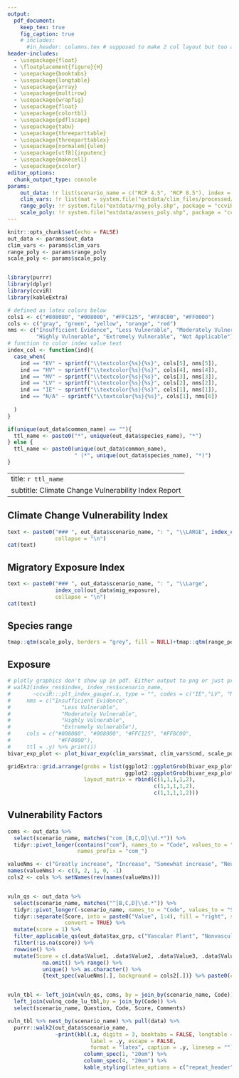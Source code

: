 ```yaml
---
output:
  pdf_document: 
    keep_tex: true
    fig_caption: true
    # includes:
      #in_header: columns.tex # supposed to make 2 col layout but too advanced for me
header-includes:
  - \usepackage{float}
  - \floatplacement{figure}{H}
  - \usepackage{booktabs}
  - \usepackage{longtable}
  - \usepackage{array}
  - \usepackage{multirow}
  - \usepackage{wrapfig}
  - \usepackage{float}
  - \usepackage{colortbl}
  - \usepackage{pdflscape}
  - \usepackage{tabu}
  - \usepackage{threeparttable}
  - \usepackage{threeparttablex}
  - \usepackage[normalem]{ulem}
  - \usepackage[utf8]{inputenc}
  - \usepackage{makecell}
  - \usepackage{xcolor}
editor_options: 
  chunk_output_type: console
params: 
    out_data: !r list(scenario_name = c("RCP 4.5", "RCP 8.5"), index = c("EV", "HV"))
    clim_vars: !r list(mat = system.file("extdata/clim_files/processed/MAT_reclassRCP_4.5.tif", package = "ccviR"), cmd = system.file("extdata/clim_files/processed/CMD_reclassRCP_4.5.tif", package = "ccviR"))
    range_poly: !r system.file("extdata/rng_poly.shp", package = "ccviR")
    scale_poly: !r system.file("extdata/assess_poly.shp", package = "ccviR")
---
```


```r
knitr::opts_chunk$set(echo = FALSE)
out_data <- params$out_data
clim_vars <- params$clim_vars
range_poly <- params$range_poly
scale_poly <- params$scale_poly


library(purrr)
library(dplyr)
library(ccviR)
library(kableExtra)

# defined as latex colors below
cols1 <- c("#808080", "#008000", "#FFC125", "#FF8C00", "#FF0000")
cols <- c("gray", "green", "yellow", "orange", "red")
nms <- c("Insufficient Evidence", "Less Vulnerable", "Moderately Vulnerable",
         "Highly Vulnerable", "Extremely Vulnerable", "Not Applicable")
# function to color index value text
index_col <- function(ind){
  case_when(
    ind == "EV" ~ sprintf("\\textcolor{%s}{%s}", cols[5], nms[5]),
    ind == "HV" ~ sprintf("\\textcolor{%s}{%s}", cols[4], nms[4]),
    ind == "MV" ~ sprintf("\\textcolor{%s}{%s}", cols[3], nms[3]),
    ind == "LV" ~ sprintf("\\textcolor{%s}{%s}", cols[2], nms[2]),
    ind == "IE" ~ sprintf("\\textcolor{%s}{%s}", cols[1], nms[1]),
    ind == "N/A" ~ sprintf("\\textcolor{%s}{%s}", cols[1], nms[6])
    
  )
}

if(unique(out_data$common_name) == ""){
  ttl_name <- paste0("*", unique(out_data$species_name), "*")
} else {
  ttl_name <- paste0(unique(out_data$common_name),
                     " (*", unique(out_data$species_name), "*)")
}


```

<!-- make LaTeX colours that match our hex code colors -->
\definecolor{gray}{HTML}{808080}
\definecolor{green}{HTML}{008000}
\definecolor{yellow}{HTML}{FFC125}
\definecolor{orange}{HTML}{FF8C00}
\definecolor{red}{HTML}{FF0000}
---
title: `r ttl_name`
subtitle: Climate Change Vulnerability Index Report
---

## Climate Change Vulnerability Index
```r
text <- paste0("### ", out_data$scenario_name, ": ", "\\LARGE", index_col(out_data$CCVI_index),
               collapse = "\n")
cat(text)
```


## Migratory Exposure Index
```r
text <- paste0("### ", out_data$scenario_name, ": ", "\\Large",
               index_col(out_data$mig_exposure),
               collapse = "\n")
cat(text)
```


## Species range
```r
tmap::qtm(scale_poly, borders = "grey", fill = NULL)+tmap::qtm(range_poly)
```


## Exposure 
```r
# plotly graphics don't show up in pdf. Either output to png or just print the text. 
# walk2(index_res$index, index_res$scenario_name, 
#       ~ccviR:::plt_index_gauge(.x, type = "", codes = c("IE","LV", "MV", "HV", "EV"),
#     nms = c("Insufficient Evidence",
#                "Less Vulnerable",
#                "Moderately Vulnerable",
#                "Highly Vulnerable",
#                "Extremely Vulnerable"),
#     cols = c("#808080", "#008000", "#FFC125", "#FF8C00",
#               "#FF0000"),
#     ttl = .y) %>% print()) 
bivar_exp_plot <- plot_bivar_exp(clim_vars$mat, clim_vars$cmd, scale_poly, range_poly)

gridExtra::grid.arrange(grobs = list(ggplot2::ggplotGrob(bivar_exp_plot$plot), 
                                     ggplot2::ggplotGrob(bivar_exp_plot$legend)), 
                        layout_matrix = rbind(c(1,1,1,1,2),
                                              c(1,1,1,1,2),
                                              c(1,1,1,1,2)))
```

::: {.landscape data-latex=""}

## Vulnerability Factors
```r
coms <- out_data %>% 
  select(scenario_name, matches("com_[B,C,D]\\d.*")) %>% 
  tidyr::pivot_longer(contains("com"), names_to = "Code", values_to = "Comments",
                      names_prefix = "com_") 

valueNms <- c("Greatly increase", "Increase", "Somewhat increase", "Neutral", "Unknown")
names(valueNms) <- c(3, 2, 1, 0, -1)
cols2 <- cols %>% setNames(rev(names(valueNms)))


vuln_qs <- out_data %>% 
  select(scenario_name, matches("^[B,C,D]\\d.*")) %>% 
  tidyr::pivot_longer(-scenario_name, names_to = "Code", values_to = "Score") %>% 
  tidyr::separate(Score, into = paste0("Value", 1:4), fill = "right", sep = ", ",
                  convert = TRUE) %>%
  mutate(score = 1) %>% 
  filter_applicable_qs(out_data$tax_grp, c("Vascular Plant", "Nonvascular Plant")) %>% 
  filter(!is.na(score)) %>% 
  rowwise() %>% 
  mutate(Score = c(.data$Value1, .data$Value2, .data$Value3, .data$Value4) %>% 
           na.omit() %>% range() %>%  
           unique() %>% as.character() %>% 
           {text_spec(valueNms[.], background = cols2[.])} %>% paste0(collapse = " - "))


vuln_tbl <- left_join(vuln_qs, coms, by = join_by(scenario_name, Code)) %>% 
  left_join(vulnq_code_lu_tbl,by = join_by(Code)) %>% 
  select(scenario_name, Question, Code, Score, Comments)

vuln_tbl %>% nest_by(scenario_name) %>% pull(data) %>% 
  purrr::walk2(out_data$scenario_name,
               ~print(kbl(.x, digits = 3, booktabs = FALSE, longtable = TRUE,
                          label = .y, escape = FALSE,
                          format = "latex", caption = .y, linesep = "") %>% 
                        column_spec(1, "20em") %>%
                        column_spec(4, "20em") %>%
                        kable_styling(latex_options = c("repeat_header"))))
  



```

:::
